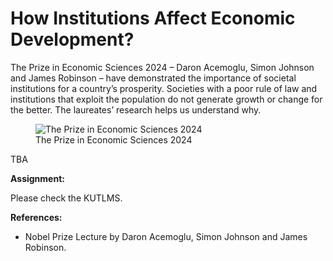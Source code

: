 # How Institutions Affect Economic Development?

The Prize in Economic Sciences 2024 – Daron Acemoglu, Simon Johnson and James Robinson – have demonstrated the importance of societal institutions for a country’s prosperity. Societies with a poor rule of law and institutions that exploit the population do not generate growth or change for the better. The laureates’ research helps us understand why.

![The Prize in Economic Sciences 2024](figures/L17/Nobel_2024.png){fig-align="center"}

TBA

**Assignment:**

Please check the KUTLMS.

**References:**

-   Nobel Prize Lecture by Daron Acemoglu, Simon Johnson and James Robinson.
